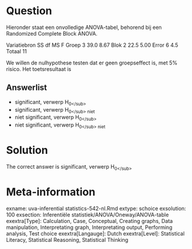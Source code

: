 Question
========

Hieronder staat een onvolledige ANOVA-tabel, behorend bij een Randomized Complete Block ANOVA.

Variatiebron SS df MS F
Groep 3 39.0 8.67
Blok 2 22.5 5.00
Error 6 4.5
Totaal 11

We willen de nulhypothese testen dat er geen groepseffect is, met 5% risico. Het toetsresultaat is 

Answerlist
----------
* significant, verwerp H<sub>0<\/sub>
* significant, verwerp H<sub>0<\/sub> niet
* niet significant, verwerp H<sub>0<\/sub>
* niet significant, verwerp H<sub>0<\/sub> niet

Solution
========

The correct answer is  significant, verwerp H<sub>0<\/sub> 

Meta-information
================
exname: uva-inferential statistics-542-nl.Rmd 
extype: schoice 
exsolution: 100 
exsection: Inferentiële statistiek/ANOVA/Oneway/ANOVA-table
exextra[Type]: Calculation, Case, Conceptual, Creating graphs, Data manipulation, Interpretating graph, Interpretating output, Performing analysis, Test choice 
exextra[Langauge]: Dutch 
exextra[Level]: Statistical Literacy, Statistical Reasoning, Statistical Thinking 
